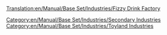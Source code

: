 [[Translation:en/Manual/Base Set/Industries/Fizzy Drink Factory]]
{{en/Manual/Base Set/Industries/Industries|Image=[[File:en/Manual/Base Set/Industries/FizzyDrinkFactory.png]]
|name=Fizzy Drink Factory
|climates=[[en/Manual/Climates]]
|accepts=[[en/Manual/Base Set/Cargos/Cola]],[[en/Manual/Base Set/Cargos/Bubbles]]
|produces=[[en/Manual/Base Set/Cargos/Fizzy Drinks]]
|notes=Not present in other [[en/Manual/Climates]].
}}
[[Category:en/Manual/Base Set/Industries/Secondary Industries]]
[[Category:en/Manual/Base Set/Industries/Toyland Industries]]